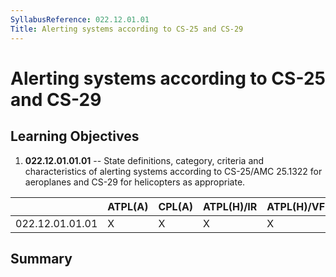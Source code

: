 ```yaml
---
SyllabusReference: 022.12.01.01
Title: Alerting systems according to CS-25 and CS-29
---
```


# Alerting systems according to CS-25 and CS-29

## Learning Objectives

1.  **022.12.01.01.01** -- State definitions, category, criteria and
    characteristics of alerting systems according to CS-25/AMC 25.1322 for
    aeroplanes and CS-29 for helicopters as appropriate.

|                 | ATPL(A) | CPL(A) | ATPL(H)/IR | ATPL(H)/VFR | CPL(H) | IR  | CBIR(A) |
| --------------- | ------- | ------ | ---------- | ----------- | ------ | --- | ------- |
| 022.12.01.01.01 | X       | X      | X          | X           | X      |     |         |

## Summary
